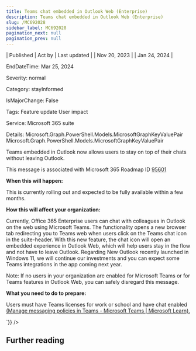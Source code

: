 ```yaml
---
title: Teams chat embedded in Outlook Web (Enterprise)
description: Teams chat embedded in Outlook Web (Enterprise)
slug: /MC692028
sidebar_label: MC692028
pagination_next: null
pagination_prev: null
---
```



| Published | Act by | Last updated |
| Nov 20, 2023 |  | Jan 24, 2024 |

EndDateTime: Mar 25, 2024

Severity: normal

Category: stayInformed

IsMajorChange: False

Tags: Feature update User impact

Service: Microsoft 365 suite

Details: Microsoft.Graph.PowerShell.Models.MicrosoftGraphKeyValuePair Microsoft.Graph.PowerShell.Models.MicrosoftGraphKeyValuePair

<div dangerouslySetInnerHTML={{__html:`
<p>Teams embedded in Outlook now allows users to stay on top of their chats without leaving Outlook.</p><p>This message is associated with Microsoft 365 Roadmap ID <a href="https://www.microsoft.com/microsoft-365/roadmap?filters=&amp;searchterms=95601" target="_blank">95601</a></p><p><b>When this will happen:</b></p><p>This is currently rolling out and expected to be fully available within a few months.</p><p><b>How this will affect your organization:</b></p><p>Currently, Office 365 Enterprise users can chat with colleagues in Outlook on the web using Microsoft Teams. The functionality opens a new browser tab redirecting you to Teams web when users click on the Teams chat icon in the suite-header. With this new feature, the chat icon will open an embedded experience in Outlook Web, which will help users stay in the flow and not have to leave Outlook. Regarding New Outlook recently launched in Windows 11, we will continue our investments and you can expect some Teams integrations in the app coming next year.</p><p>Note: If no users in your organization are enabled for Microsoft Teams or for Teams features in Outlook Web, you can safely disregard this message.</p><p><b>What you need to do to prepare:</b></p><p>Users must have Teams licenses for work or school and have chat enabled <a href="https://learn.microsoft.com/microsoftteams/messaging-policies-in-teams" target="_blank">(Manage messaging policies in Teams - Microsoft Teams | Microsoft Learn).</a></p>
`}} />

## Further reading
